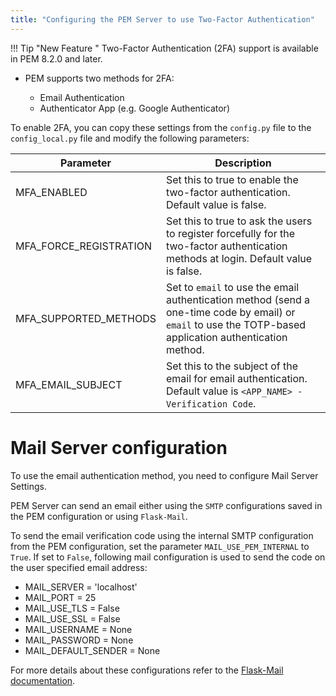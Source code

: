 ```yaml
---
title: "Configuring the PEM Server to use Two-Factor Authentication"
---
```


!!! Tip "New Feature "
    Two-Factor Authentication (2FA) support is available in PEM 8.2.0 and later.

-   PEM supports two methods for 2FA:

    -   Email Authentication
    -   Authenticator App (e.g. Google Authenticator)

To enable 2FA, you can copy these settings from the `config.py` file to the `config_local.py` file and modify the following parameters:

| Parameter   | Description |
| ----------- | ----------- |
| MFA_ENABLED | Set this to true to enable the two-factor authentication. Default value is false. |
| MFA_FORCE_REGISTRATION | Set this to true to ask the users to register forcefully for the two-factor authentication methods at login. Default value is false. |
| MFA_SUPPORTED_METHODS | Set to `email` to use the email authentication method (send a one-time code by email) or `email` to use the TOTP-based application authentication method. |
| MFA_EMAIL_SUBJECT | Set this to the subject of the email for email authentication. Default value is `<APP_NAME> - Verification Code`. |


# Mail Server configuration

To use  the email authentication method, you need to configure Mail Server Settings.

PEM Server can send an email either using the `SMTP` configurations saved in the PEM configuration or using `Flask-Mail`.

To send the email verification code using the internal SMTP configuration from the PEM configuration, set the parameter `MAIL_USE_PEM_INTERNAL` to `True`. If set to `False`, following mail configuration is used to send the code on the user specified email address:

-   MAIL_SERVER = 'localhost'
-   MAIL_PORT = 25
-   MAIL_USE_TLS = False
-   MAIL_USE_SSL = False
-   MAIL_USERNAME = None
-   MAIL_PASSWORD = None
-   MAIL_DEFAULT_SENDER = None

For more details about these configurations refer to the [Flask-Mail documentation](https://pythonhosted.org/Flask-Mail/).
